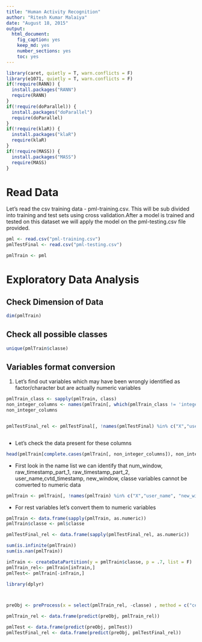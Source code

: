 ```yaml
---
title: "Human Activity Recognition"
author: "Ritesh Kumar Malaiya"
date: "August 18, 2015"
output: 
  html_document: 
    fig_caption: yes
    keep_md: yes
    number_sections: yes
    toc: yes
---
```


```r
library(caret, quietly = T, warn.conflicts = F)
library(e1071, quietly = T, warn.conflicts = F)
if(!require(RANN)) {
  install.packages("RANN")
  require(RANN)
}
if(!require(doParallel)) {
  install.packages("doParallel")
  require(doParallel)
}
if(!require(klaR)) {
  install.packages("klaR")
  require(klaR)
}
if(!require(MASS)) {
  install.packages("MASS")
  require(MASS)
}
```


# Read Data

Let's read the csv training data - pml-training.csv. This will be sub divided into training and test sets using cross validation.After a model is trained and tested on this dataset we will apply the model on the pml-testing.csv file provided.


```r
pml <- read.csv("pml-training.csv")
pmlTestFinal <- read.csv("pml-testing.csv")

pmlTrain <- pml

```

# Exploratory Data Analysis

## Check Dimension of Data
```r
dim(pmlTrain)
```

## Check all possible classes
```r
unique(pmlTrain$classe)
```

## Variables format conversion

1. Let's find out variables which may have been wrongly identified as factor/character but are actually numeric variables
```r
pmlTrain_class <- sapply(pmlTrain, class)
non_integer_columns <- names(pmlTrain[, which(pmlTrain_class != 'integer' & pmlTrain_class != 'numeric')])
non_integer_columns


pmlTestFinal_rel <- pmlTestFinal[, !names(pmlTestFinal) %in% c("X","user_name", "new_window" ,"classe", "cvtd_timestamp", "raw_timestamp_part_1", "raw_timestamp_part_2", "num_window") ]



```

* Let's check the data present for these columns
```r
head(pmlTrain[complete.cases(pmlTrain[, non_integer_columns]), non_integer_columns])

```
* First look in the name list we can identify that num_window, raw_timestamp_part_1, raw_timestamp_part_2, user_name,cvtd_timestamp, new_window, classe variables cannot be converted to numeric data
```r
pmlTrain <- pmlTrain[, !names(pmlTrain) %in% c("X","user_name", "new_window" ,"classe", "cvtd_timestamp", "raw_timestamp_part_1", "raw_timestamp_part_2", "num_window") ]
```

* For rest variables let's convert them to numeric variables

```r
pmlTrain <- data.frame(sapply(pmlTrain, as.numeric)) 
pmlTrain$classe <- pml$classe

pmlTestFinal_rel <- data.frame(sapply(pmlTestFinal_rel, as.numeric)) 

sum(is.infinite(pmlTrain))
sum(is.nan(pmlTrain))

inTrain <- createDataPartition(y = pmlTrain$classe, p = .7, list = F)
pmlTrain_rel<- pmlTrain[inTrain,]
pmlTest<- pmlTrain[-inTrain,]

library(dplyr)



preObj <- preProcess(x = select(pmlTrain_rel, -classe) , method = c("center", "scale", "knnImpute"))

pmlTrain_rel <- data.frame(predict(preObj, pmlTrain_rel))

pmlTest <- data.frame(predict(preObj, pmlTest))
pmlTestFinal_rel <- data.frame(predict(preObj, pmlTestFinal_rel))


```

